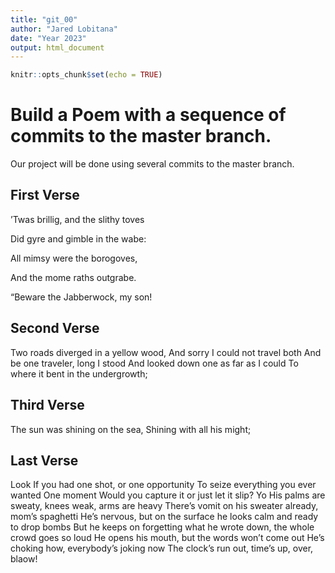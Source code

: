 ```yaml
---
title: "git_00"
author: "Jared Lobitana"
date: "Year 2023"
output: html_document
---
```


```r
knitr::opts_chunk$set(echo = TRUE)
```
# Build a Poem with a sequence of commits to the master branch.
Our project will be done using several commits to the master branch.
<!-- Do not modify or change any text in "!--" bracketed areas such as this --- these are instructions to
you, if you change any of this the git program will notice it and compromise your git merging strategy !-->

## First Verse 
<!--Put the first five lines of a poem by Lewis Carrol in this section!-->
 ’Twas brillig, and the slithy toves

Did gyre and gimble in the wabe:
      
All mimsy were the borogoves,

And the mome raths outgrabe.
      

“Beware the Jabberwock, my son!


## Second Verse
<!--Put the first five lines of a poem by Robert Frost here!-->
Two roads diverged in a yellow wood,
And sorry I could not travel both
And be one traveler, long I stood
And looked down one as far as I could
To where it bent in the undergrowth;


## Third Verse
<!--Put the first two verses of The Walrus and the Carpenter here!-->
The sun was shining on the sea,
Shining with all his might;


## Last Verse
<!--Put a short poem of your choice 8-20 lines,here!-->
Look
If you had one shot, or one opportunity
To seize everything you ever wanted
One moment
Would you capture it or just let it slip?
Yo
His palms are sweaty, knees weak, arms are heavy
There's vomit on his sweater already, mom's spaghetti
He's nervous, but on the surface he looks calm and ready to drop bombs
But he keeps on forgetting what he wrote down, the whole crowd goes so loud
He opens his mouth, but the words won't come out
He's choking how, everybody's joking now
The clock's run out, time's up, over, blaow!
